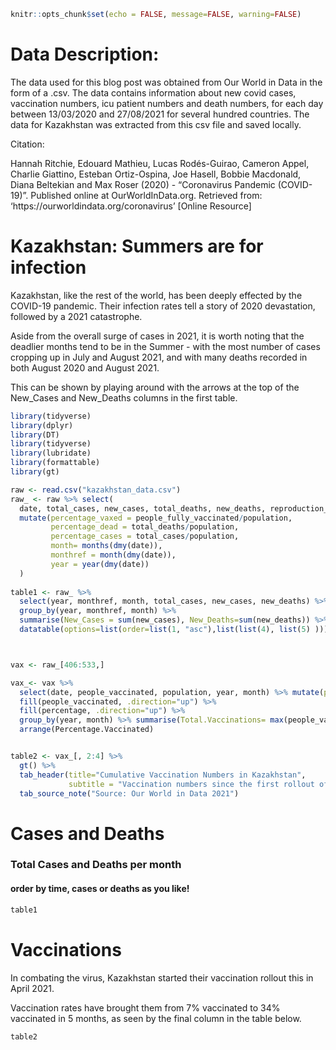 
```{r setup, include=FALSE}
knitr::opts_chunk$set(echo = FALSE, message=FALSE, warning=FALSE)
```


# Data Description:
The data used for this blog post was obtained from Our World in Data in the form of a .csv. The data contains information about new covid cases, vaccination numbers, icu patient numbers and death numbers, for each day between 13/03/2020 and 27/08/2021 for several hundred countries. The data for Kazakhstan was extracted from this csv file and saved locally.

Citation:

  Hannah Ritchie, Edouard Mathieu, Lucas Rodés-Guirao, Cameron Appel, Charlie Giattino, Esteban Ortiz-Ospina, Joe Hasell, Bobbie Macdonald, Diana Beltekian and Max Roser (2020) - "Coronavirus Pandemic (COVID-19)". Published online at OurWorldInData.org. Retrieved from: 'https://ourworldindata.org/coronavirus' [Online Resource]

# Kazakhstan: Summers are for infection

Kazakhstan, like the rest of the world, has been deeply effected by the COVID-19 pandemic. Their infection rates tell a story of 2020 devastation, followed by a 2021 catastrophe. 

Aside from the overall surge of cases in 2021, it is worth noting that the deadlier months tend to be in the Summer - with the most number of cases cropping up in July and August 2021, and with many deaths recorded in both August 2020 and August 2021.

This can be shown by playing around with the arrows at the top of the New_Cases and New_Deaths columns in the first table.


```{r}
library(tidyverse)
library(dplyr)
library(DT)
library(tidyverse)
library(lubridate)
library(formattable)
library(gt)

raw <- read.csv("kazakhstan_data.csv")
raw_ <- raw %>% select(
  date, total_cases, new_cases, total_deaths, new_deaths, reproduction_rate, new_tests, total_tests, total_vaccinations,people_vaccinated, people_fully_vaccinated, total_boosters, new_vaccinations,population) %>% 
  mutate(percentage_vaxed = people_fully_vaccinated/population, 
         percentage_dead = total_deaths/population, 
         percentage_cases = total_cases/population, 
         month= months(dmy(date)),
         monthref = month(dmy(date)),
         year = year(dmy(date))
  )
      
table1 <- raw_ %>% 
  select(year, monthref, month, total_cases, new_cases, new_deaths) %>% 
  group_by(year, monthref, month) %>% 
  summarise(New_Cases = sum(new_cases), New_Deaths=sum(new_deaths)) %>%
  datatable(options=list(order=list(1, "asc"),list(list(4), list(5) )))



vax <- raw_[406:533,]

vax_<- vax %>% 
  select(date, people_vaccinated, population, year, month) %>% mutate(percentage=round(people_vaccinated/population,digits=4)) %>%
  fill(people_vaccinated, .direction="up") %>% 
  fill(percentage, .direction="up") %>% 
  group_by(year, month) %>% summarise(Total.Vaccinations= max(people_vaccinated), Percentage.Vaccinated=max(percentage)) %>% 
  arrange(Percentage.Vaccinated)


table2 <- vax_[, 2:4] %>% 
  gt() %>% 
  tab_header(title="Cumulative Vaccination Numbers in Kazakhstan", 
             subtitle = "Vaccination numbers since the first rollout of vaccinations in April") %>%
  tab_source_note("Source: Our World in Data 2021")

```




# Cases and Deaths

### Total Cases and Deaths per month
#### order by time, cases or deaths as you like!


```{r}
table1
```


# Vaccinations
In combating the virus, Kazakhstan started their vaccination rollout this in April 2021.

Vaccination rates have brought them from 7% vaccinated to 34% vaccinated in 5 months, as seen by the final column in the table below.

```{r}
table2
```



